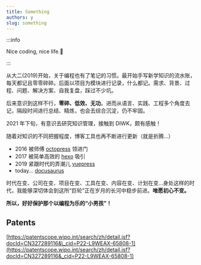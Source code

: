 ```yaml
---
title: Something
authors: y
slug: something
---
```


:::info

Nice coding, nice life.🍧

:::

<!--truncate-->

从大二(2019)开始，关于编程也有了笔记的习惯。最开始手写新学知识的流水账，每天都记且零零碎碎。后面以项目为模块进行记录，什么都记。需求、背景、过程、问题、解决方案、自我复盘，踩过不少坑。

后来意识到这样不行，**零碎、低效、无功**。进而从语言、实践、工程多个角度去记，隔段时间进行总结、精炼，也会去综合沉淀，仍不牢固。

2021 年下旬，有意识去研究知识管理，接触到 DIWK，颇有感触！

随着对知识的不同把握程度，博客工具也再不断进行更新（就是折腾...）

- 2016 被师傅 [octopress](http://octopress.org/) 领进门
- 2017 被简单高效的 [hexo](https://hexo.io/) 吸引
- 2019 紧跟时代的弄潮儿 [vuepress](https://vuepress.vuejs.org/zh/)
- today... [docusaurus](https://docusaurus.io/)

时代在变、公司在变、项目在变、工具在变、内容在变、计划在变...身处这样的时代，我能够深切体会到这所“巨轮”正在岁月的长河中稳步前进。**唯愿初心不变。**

**所以，好好保护那个以编程为乐的“小男孩”！**

## Patents

[https://patentscope.wipo.int/search/zh/detail.jsf?docId=CN327289116&\_cid=P22-L9WEAX-65808-1](https://patentscope.wipo.int/search/zh/detail.jsf?docId=CN327289116&_cid=P22-L9WEAX-65808-1)
